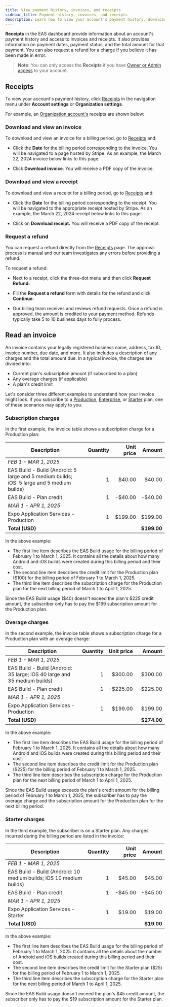 ```yaml
---
title: View payment history, invoices, and receipts
sidebar_title: Payment history, invoices, and receipts
description: Learn how to view your account's payment history, download invoices and receipts, and request a refund for a charge.
---
```



**Receipts** in the EAS dashboard provide information about an account's payment history and access to invoices and receipts. It also provides information on payment dates, payment status, and the total amount for that payment. You can also request a refund for a charge if you believe it has been made in error.

> **Note**: You can only access the **Receipts** if you have [Owner or Admin access](/accounts/account-types/#manage-access) to your account.

## Receipts

To view your account's payment history, click [Receipts](https://expo.dev/settings/receipts) in the navigation menu under **Account settings** or **Organization settings**.

For example, an [Organization account's](/accounts/account-types/#organizations) receipts are shown below:

<ContentSpotlight
  alt="Receipts page in the EAS dashboard."
  src="/static/images/billing/receipts-01.png"
/>

### Download and view an invoice

To download and view an invoice for a billing period, go to [Receipts](https://expo.dev/settings/receipts) and:

- Click the **Date** for the billing period corresponding to the invoice. You will be navigated to a page hosted by Stripe. As an example, the March 22, 2024 invoice below links to this page:

<ContentSpotlight
  alt="Download invoice shown in the Stripe dashboard."
  src="/static/images/billing/receipts-02.png"
  className="max-w-[380px]"
/>

- Click **Download invoice**. You will receive a PDF copy of the invoice.

### Download and view a receipt

To download and view a receipt for a billing period, go to [Receipts](https://expo.dev/settings/receipts) and:

- Click the **Date** for the billing period corresponding to the receipt. You will be navigated to the appropriate receipt hosted by Stripe. As an example, the March 22, 2024 receipt below links to this page:

<ContentSpotlight
  alt="Download receipt shown in the Stripe dashboard."
  src="/static/images/billing/receipts-02.png"
  className="max-w-[380px]"
/>

- Click on **Download receipt.** You will receive a PDF copy of the receipt.

### Request a refund

You can request a refund directly from the [Receipts](https://expo.dev/settings/receipts) page. The approval process is manual and our team investigates any errors before providing a refund.

To request a refund:

- Next to a receipt, click the three-dot menu and then click **Request Refund:**

<ContentSpotlight
  alt="Receipts page in the EAS dashboard."
  src="/static/images/billing/receipts-04.png"
/>

- Fill the **Request a refund** form with details for the refund and click **Continue**:

<ContentSpotlight
  alt="Download invoice shown in the Stripe dashboard."
  src="/static/images/billing/receipts-05.png"
  className="max-w-[320px]"
/>

- Our billing team receives and reviews refund requests. Once a refund is approved, the amount is credited to your payment method. Refunds typically take 5 to 10 business days to fully process.

## Read an invoice

An invoice contains your legally registered business name, address, tax ID, invoice number, due date, and more. It also includes a description of any charges and the total amount due. In a typical invoice, the charges are divided into:

- Current plan's subscription amount (if subscribed to a plan)
- Any overage charges (if applicable)
- A plan's credit limit

Let's consider three different examples to understand how your invoice might look. If you subscribe to a [Production](/billing/plans/#production), [Enterprise](/billing/plans/#enterprise), or [Starter](/billing/plans/#starter) plan, one of these scenarios may apply to you.

### Subscription charges

In the first example, the invoice table shows a subscription charge for a Production plan:

| Description                                                                                | Quantity | Unit price |      Amount |
| ------------------------------------------------------------------------------------------ | -------: | ---------: | ----------: |
| _FEB 1 - MAR 1, 2025_                                                                      |          |            |             |
| EAS Build - Build (Android: 5 large and 5 medium builds; iOS: 5 large and 5 medium builds) |        1 |     $40.00 |      $40.00 |
| EAS Build - Plan credit                                                                    |        1 |    -$40.00 |     -$40.00 |
| _MAR 1 - APR 1, 2025_                                                                      |          |            |             |
| Expo Application Services - Production                                                     |        1 |    $199.00 |     $199.00 |
| **Total (USD)**                                                                            |          |            | **$199.00** |

In the above example:

- The first line item describes the EAS Build usage for the billing period of February 1 to March 1, 2025. It contains all the details about how many Android and iOS builds were created during this billing period and their cost.
- The second line item describes the credit limit for the Production plan ($100) for the billing period of February 1 to March 1, 2025.
- The third line item describes the subscription charge for the Production plan for the next billing period of March 1 to April 1, 2025.

Since the EAS Build usage ($40) doesn't exceed the plan's $225 credit amount, the subscriber only has to pay the $199 subscription amount for the Production plan.

### Overage charges

In the second example, the invoice table shows a subscription charge for a Production plan with an overage charge:

| Description                                                              | Quantity | Unit price |      Amount |
| ------------------------------------------------------------------------ | -------: | ---------: | ----------: |
| _FEB 1 - MAR 1, 2025_                                                    |          |            |             |
| EAS Build - Build (Android: 35 large; iOS 40 large and 35 medium builds) |        1 |    $300.00 |     $300.00 |
| EAS Build - Plan credit                                                  |        1 |   -$225.00 |    -$225.00 |
| _MAR 1 - APR 1, 2025_                                                    |          |            |             |
| Expo Application Services - Production                                   |        1 |    $199.00 |     $199.00 |
| **Total (USD)**                                                          |          |            | **$274.00** |

In the above example:

- The first line item describes the EAS Build usage for the billing period of February 1 to March 1, 2025. It contains all the details about how many Android and iOS builds were created during this billing period and their cost.
- The second line item describes the credit limit for the Production plan ($225) for the billing period of February 1 to March 1, 2025.
- The third line item describes the subscription charge for the Production plan for the next billing period of March 1 to April 1, 2025.

Since the EAS Build usage exceeds the plan's credit amount for the billing period of February 1 to March 1, 2025, the subscriber has to pay the overage charge and the subscription amount for the Production plan for the next billing period.

### Starter charges

In the third example, the subscriber is on a Starter plan. Any charges incurred during the billing period are listed in the invoice:

| Description                                                         | Quantity | Unit price |     Amount |
| ------------------------------------------------------------------- | -------: | ---------: | ---------: |
| _FEB 1 - MAR 1, 2025_                                               |          |            |            |
| EAS Build - Build (Android: 10 medium builds; iOS 10 medium builds) |        1 |     $45.00 |     $45.00 |
| EAS Build - Plan credit                                             |        1 |    -$45.00 |    -$45.00 |
| _MAR 1 - APR 1, 2025_                                               |          |            |            |
| Expo Application Services - Starter                                 |        1 |     $19.00 |     $19.00 |
| **Total (USD)**                                                     |          |            | **$19.00** |

In the above example:

- The first line item describes the EAS Build usage for the billing period of February 1 to March 1, 2025. It contains all the details about the number of Android and iOS builds created during this billing period and their cost.
- The second line item describes the credit limit for the Starter plan ($25) for the billing period of February 1 to March 1, 2025.
- The third line item describes the subscription charge for the Starter plan for the next billing period of March 1 to April 1, 2025.

Since the EAS Build usage doesn't exceed the plan's $45 credit amount, the subscriber only has to pay the $19 subscription amount for the Starter plan.
